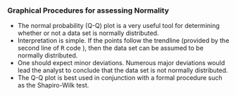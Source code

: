 ### Graphical Procedures for assessing Normality


*  The normal probability (Q-Q) plot is a very useful tool for determining whether or not a data set is normally distributed.
*  Interpretation is simple. If the points follow the trendline (provided by the second line of <tt>R</tt> code \texttt{qqline}), then the data set can be assumed to be normally distributed.
*  One should expect minor deviations. Numerous major deviations would lead the analyst to conclude that the data set is not normally distributed.
*  The Q-Q plot is best used in conjunction with a formal procedure such as the Shapiro-Wilk test.


\begin{verbatim}
>qqnorm(CWdiff)
>qqline(CWdiff)
\end{verbatim}


